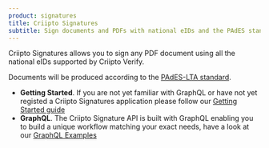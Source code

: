 ```yaml
---
product: signatures
title: Criipto Signatures
subtitle: Sign documents and PDFs with national eIDs and the PAdES standard
---
```



Criipto Signatures allows you to sign any PDF document using all the national eIDs supported by Criipto Verify.

Documents will be produced according to the [PAdES-LTA standard](https://www.criipto.com/blog/pades-signature-levels-explained).

- **Getting Started**. If you are not yet familiar with GraphQL or have not yet registed a Criipto Signatures application please follow our [Getting Started guide](/signatures/getting-started/register-application)
- **GraphQL**. The Criipto Signature API is built with GraphQL enabling you to build a unique workflow matching your exact needs, have a look at our [GraphQL Examples](/signatures/graphql/examples)
